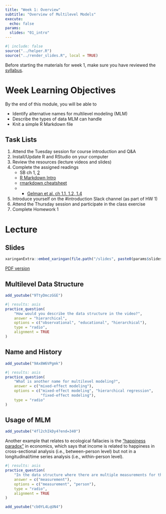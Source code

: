 ```yaml
---
title: "Week 1: Overview"
subtitle: "Overview of Multilevel Models"
execute:
  echo: false
params:
  slides: "01_intro"
---
```


```r
#| include: false
source("../helper.R")
source("../render_slides.R", local = TRUE)
```

Before starting the materials for week 1, make sure you have reviewed the [syllabus](/syllabus.qmd).

# Week Learning Objectives

By the end of this module, you will be able to

- Identify alternative names for multilevel modeling (MLM)
- Describe the types of data MLM can handle
- Knit a simple R Markdown file

## Task Lists

1. Attend the Tuesday session for course introduction and Q&A
2. Install/Update R and RStudio on your computer
3. Review the resources (lecture videos and slides)
4. Complete the assigned readings
    * SB ch 1, [2][3]
    * [R Markdown Intro][1]
    * [rmarkdown cheatsheet][2]
    * - [Gelman et al. ch 1.1, 1.2, 1.4][4]
5. Introduce yourself on the #introduction Slack channel (as part of HW 1)
6. Attend the Thursday session and participate in the class exercise
7. Complete Homework 1

[1]: https://rmarkdown.rstudio.com/lesson-1.html
[2]: https://raw.githubusercontent.com/rstudio/cheatsheets/main/rmarkdown.pdf
[3]: https://us.sagepub.com/sites/default/files/upm-assets/44075_book_item_44075.pdf
[4]: https://statmodeling.stat.columbia.edu/wp-content/uploads/2020/07/raos_overview.pdf

# Lecture

## Slides

```r
xaringanExtra::embed_xaringan(file.path("/slides", paste0(params$slides, ".html")))
```

[PDF version](`r file.path("/slides", paste0(params$slides, ".pdf"))`){target="_blank"}

::: {.panel-tabset}

## Multilevel Data Structure

```r
add_youtube("9TtyDmczGGE")
```

```r
#| results: asis
practice_question(
    "How would you describe the data structure in the video?",
    answer = "hierarchical",
    options = c("observational", "educational", "hierarchical"),
    type = "radio",
    alignment = TRUE
)
```

## Name and History

```r
add_youtube("9Ax8W6VPgmk")
```

```r
#| results: asis
practice_question(
    "What is another name for multilevel modeling?",
    answer = c("mixed-effect modeling"),
    options = c("mixed-effect modeling", "hierarchical regression",
                "fixed-effect modeling"),
    type = "radio"
)
```

## Usage of MLM

```r
add_youtube("4fl2chIkDy4?end=340")
```

::: {.callout-tip appearance="simple"}

Another example that relates to ecological fallacies is the ["happiness paradox"](https://www.pnas.org/doi/10.1073/pnas.1015962107) in economics, which says that income is related to happiness in cross-sectional analysis (i.e., between-person level) but not in a longitudinal/time series analysis (i.e., within-person level).

:::

```r
#| results: asis
practice_question(
    "In the data structure where there are multiple measurements for the same person, which level is level 1?",
    answer = c("measurement"),
    options = c("measurement", "person"),
    type = "radio",
    alignment = TRUE
)
```

```r
add_youtube("cb0YL4LqUN4")
```

:::